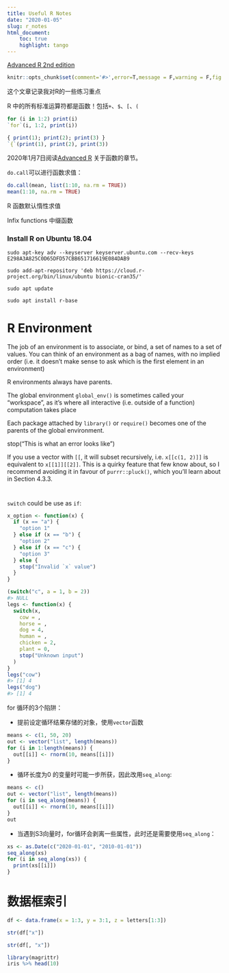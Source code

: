 ```yaml
---
title: Useful R Notes
date: "2020-01-05"
slug: r_notes
html_document:
    toc: true
    highlight: tango
---
```


[Advanced R 2nd edition](https://adv-r.hadley.nz/)

```r
knitr::opts_chunk$set(comment='#>',error=T,message = F,warning = F,fig.align='center',out.width ='90%',collapse = T)
```

这个文章记录我对R的一些练习重点


R 中的所有标准运算符都是函数！包括`+`、`$`、`[`、`(`




```r
for (i in 1:2) print(i)
`for`(i, 1:2, print(i))

{ print(1); print(2); print(3) }
`{`(print(1), print(2), print(3))
```

2020年1月7日阅读[Advanced R](http://adv-r.had.co.nz/Introduction.html) 关于函数的章节。

`do.call`可以进行函数求值：

```r
do.call(mean, list(1:10, na.rm = TRUE))
mean(1:10, na.rm = TRUE)
```

R 函数默认惰性求值

Infix functions 中缀函数

### Install R on Ubuntu 18.04

```
sudo apt-key adv --keyserver keyserver.ubuntu.com --recv-keys E298A3A825C0D65DFD57CBB651716619E084DAB9

sudo add-apt-repository 'deb https://cloud.r-project.org/bin/linux/ubuntu bionic-cran35/'

sudo apt update

sudo apt install r-base
```

# R Environment

The job of an environment is to associate, or bind, a set of names to a set of values. You can think of an environment as a bag of names, with no implied order (i.e. it doesn’t make sense to ask which is the first element in an environment)

R environments always have parents.

The global environment `global_env()` is sometimes called your “workspace”, as it’s where all interactive (i.e. outside of a function) computation takes place

Each package attached by `library()` or `require()` becomes one of the parents of the global environment.



stop("This is what an error looks like")


If you use a vector with `[[`, it will subset recursively, i.e. `x[[c(1, 2)]]` is equivalent to `x[[1]][[2]]`. This is a quirky feature that few know about, so I recommend avoiding it in favour of `purrr::pluck()`, which you’ll learn about in Section 4.3.3.

# 

`switch` could be use as `if`:

```r
x_option <- function(x) {
  if (x == "a") {
    "option 1"
  } else if (x == "b") {
    "option 2" 
  } else if (x == "c") {
    "option 3"
  } else {
    stop("Invalid `x` value")
  }
}

(switch("c", a = 1, b = 2))
#> NULL
legs <- function(x) {
  switch(x,
    cow = ,
    horse = ,
    dog = 4,
    human = ,
    chicken = 2,
    plant = 0,
    stop("Unknown input")
  )
}
legs("cow")
#> [1] 4
legs("dog")
#> [1] 4

```

for 循环的3个陷阱：

+ 提前设定循环结果存储的对象，使用`vector`函数

```r
means <- c(1, 50, 20)
out <- vector("list", length(means))
for (i in 1:length(means)) {
  out[[i]] <- rnorm(10, means[[i]])
}
```

+ 循环长度为0 的变量时可能一步所获，因此改用`seq_along`:

```r
means <- c()
out <- vector("list", length(means))
for (i in seq_along(means)) {
  out[[i]] <- rnorm(10, means[[i]])
}
out
```

+ 当遇到S3向量时，for循环会剥离一些属性，此时还是需要使用`seq_along`：

```r
xs <- as.Date(c("2020-01-01", "2010-01-01"))
seq_along(xs)
for (i in seq_along(xs)) {
  print(xs[[i]])
}
```

# 数据框索引

```r
df <- data.frame(x = 1:3, y = 3:1, z = letters[1:3])

str(df["x"])

str(df[, "x"])
```


```r
library(magrittr)
iris %>% head(10)
```


